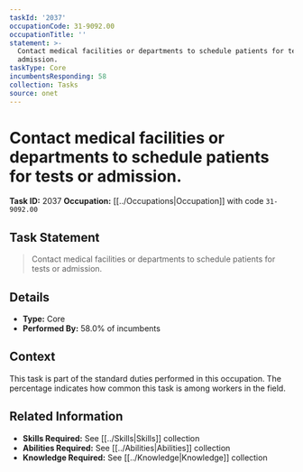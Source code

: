 ```yaml
---
taskId: '2037'
occupationCode: 31-9092.00
occupationTitle: ''
statement: >-
  Contact medical facilities or departments to schedule patients for tests or
  admission.
taskType: Core
incumbentsResponding: 58
collection: Tasks
source: onet
---
```

# Contact medical facilities or departments to schedule patients for tests or admission.

**Task ID:** 2037
**Occupation:** [[../Occupations|Occupation]] with code `31-9092.00`

## Task Statement

> Contact medical facilities or departments to schedule patients for tests or admission.

## Details

- **Type:** Core
- **Performed By:** 58.0% of incumbents

## Context

This task is part of the standard duties performed in this occupation. The percentage indicates how common this task is among workers in the field.

## Related Information

- **Skills Required:** See [[../Skills|Skills]] collection
- **Abilities Required:** See [[../Abilities|Abilities]] collection
- **Knowledge Required:** See [[../Knowledge|Knowledge]] collection
